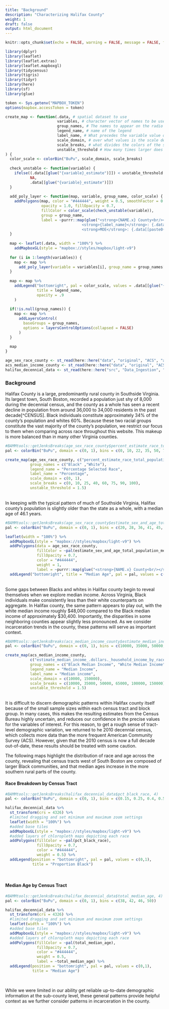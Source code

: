 ```yaml
---
title: "Background"
description: "Characterizing Halifax County"
weight: 1
draft: false
output: html_document
---
```


```r
knitr::opts_chunk$set(echo = FALSE, warning = FALSE, message = FALSE, fig.width = 15, fig.height = 10)

library(dplyr)
library(leaflet)
library(leaflet.extras)
library(leaflet.mapboxgl)
library(tidycensus)
library(tigris)
library(tidyr)
library(here)
library(sf)
library(glue)

token <- Sys.getenv("MAPBOX_TOKEN")
options(mapbox.accessToken = token)
```

```r
create_map <- function(.data, # spatial dataset to use
                       variables, # character vector of names to be used, does not include _estimate or _moe at end. Example: estimate_percent_below_poverty_level_population_for_whom_poverty_status_is_determined
                       group_names, # The names to appear on the radio button widget, determing which variable to display
                       legend_name, # name of the legend
                       label_name, # What precedes the variable value on the hoverover label
                       scale_domain, # over what values is the scale defined? Values outside will be color NA
                       scale_breaks, # what divides the colors of the scale? For a 4 color scale, and example would be c(0, 25, 50, 75, 100) Note endpoints are included
                       unstable_threshold # How many times larger does the estimate have to be than the margin of error to be considered non-null?
) {
  color_scale <- colorBin("BuPu", scale_domain, scale_breaks)
  
  check_unstable <- function(variable) {
    ifelse((.data[[glue("{variable}_estimate")]]) < unstable_threshold * .data[[glue("{variable}_moe")]],
           NA,
           .data[[glue("{variable}_estimate")]])
  }
  
  add_poly_layer <- function(map, variable, group_name, color_scale) {
    addPolygons(map, color = "#444444", weight = 0.5, smoothFactor = 0.5,
                opacity = 1.0, fillOpacity = 0.7,
                fillColor = color_scale(check_unstable(variable)),
                group = group_name,
                label = ~purrr::map(glue("<strong>{NAME.x} County<br/></strong>
                                  <strong>{label_name}</strong>: {.data[[paste0(variable, \"_estimate\")]]}<br/>
                                  <strong>MOE</strong>: {.data[[paste0(variable, \"_moe\")]]}"), htmltools::HTML))
  }
  
  map <- leaflet(.data, width = "100%") %>%
    addMapboxGL(style = "mapbox://styles/mapbox/light-v9")
  
  for (i in 1:length(variables)) {
    map <- map %>%
      add_poly_layer(variable = variables[i], group_name = group_names[i], color_scale = color_scale)
  }
  
  map <- map %>%
    addLegend("bottomright", pal = color_scale, values = .data[[glue("{variables[1]}_estimate")]],
              title = legend_name,
              opacity = .9
    )
  
  if(!is.null(group_names)) {
    map <- map %>%
      addLayersControl(
        baseGroups = group_names,
        options = layersControlOptions(collapsed = FALSE)
      )
  }
  
  map
}
```

```r
age_sex_race_county <- st_read(here::here("data", "original", "ACS", "acs_age_sex_race_county.geojson"))
acs_median_income_county <- st_read(here::here("data", "original", "ACS", "acs_median_income_county.geojson"))
halifax_decennial_data <- st_read(here::here("src", "Data_Ingestion", "halifax_decennial_data.geojson"))
```

### Background

Halifax County is a large, predominantly rural county in Southside Virginia. Its largest town, South Boston, recorded a population just shy of 8,000 during the decennial census, and the county as a whole has seen a recent decline in population from around 36,000 to 34,000 residents in the past decade[^CENSUS]. Black individuals constitute approximately 34% of the county's population and whites 60%. Because these two racial groups constitute the vast majority of the county's population, we restrict our focus to them when comparing across race throughout this website. This makeup is more balanced than in many other Virginia counties.

```r
#BAMMtools::getJenksBreaks(age_sex_race_county$percent_estimate_race_total_population_one_race_black_or_african_american_estimate, 6)
pal <- colorBin("BuPu", domain = c(0, 1), bins = c(0, 10, 22, 35, 50, 75))

create_map(age_sex_race_county, c("percent_estimate_race_total_population_one_race_black_or_african_american", "percent_estimate_race_total_population_one_race_white"),
           group_names = c("Black" ,"White"),
           legend_name = "Percentage Selected Race",
           label_name = "Percentage",
           scale_domain = c(0, 1),
           scale_breaks = c(0, 10, 25, 40, 60, 75, 90, 100),
           unstable_threshold = 1.5)
```

<br>
In keeping with the typical pattern of much of Southside Virginia, Halifax county's population is slightly older than the state as a whole, with a median age of 46.1 years.
<br>

```r
#BAMMtools::getJenksBreaks(age_sex_race_county$estimate_sex_and_age_total_population_median_age_.years._estimate, 7)
pal <- colorBin("BuPu", domain = c(0, 1), bins = c(20, 28, 36, 41, 45, 50, 60))

leaflet(width = "100%") %>%
  addMapboxGL(style = "mapbox://styles/mapbox/light-v9") %>%
  addPolygons(data = age_sex_race_county,
              fillColor = ~pal(estimate_sex_and_age_total_population_median_age_.years._estimate),
              fillOpacity = 0.7,
              color = "#444444",
              weight = 1,
              label = ~purrr::map(glue("<strong>{NAME.x} County<br/></strong> <strong>Age</strong>: {age_sex_race_county$estimate_sex_and_age_total_population_median_age_.years._estimate} years<br/><strong>MOE</strong>: {age_sex_race_county$estimate_sex_and_age_total_population_median_age_.years._moe}"), htmltools::HTML)) %>%
  addLegend("bottomright", title = "Median Age", pal = pal, values = c(20, 60))
```

<br>
Some gaps between Blacks and whites in Halifax county begin to reveal themselves when we explore median income. Across Virginia, Black individuals make consistently less than their white counterparts on aggregate. In Halifax county, the same pattern appears to play out, with the white median income roughly \$48,000 compared to the Black median income of approximately \$30,400. Importantly, the disparities in some neighboring counties appear slightly less pronounced. As we consider incarceration trends in the county, these patterns will serve as important context.
<br>

```r
#BAMMtools::getJenksBreaks(acs_median_income_county$estimate_median_income_.dollars._household_income_by_race_and_hispanic_or_latino_origin_of_householder_households_one_race.._black_or_african_american_estimate, 6)
pal <- colorBin("BuPu", domain = c(0, 1), bins = c(10000, 35000, 50000, 65000, 100000, 150000))

create_map(acs_median_income_county,
           c("estimate_median_income_.dollars._household_income_by_race_and_hispanic_or_latino_origin_of_householder_households_one_race.._black_or_african_american","estimate_median_income_.dollars._household_income_by_race_and_hispanic_or_latino_origin_of_householder_households_one_race.._white"),
           group_names = c("Black Median Income", "White Median Income"),
           legend_name = "Median Income",
           label_name = "Median income",
           scale_domain = c(10000, 150000),
           scale_breaks = c(10000, 35000, 50000, 65000, 100000, 150000),
           unstable_threshold = 1.5)
```

<br>
It is difficult to discern demographic patterns within Halifax county itself because of the small sample sizes within each census tract and block group. In many cases, this makes the resulting estimates from the Census Bureau highly uncertain, and reduces our confidence in the precise values for the variables of interest. For this reason, to get a rough sense of tract-level demographic variation, we returned to he 2010 decennial census, which collects more data than the more frequent American Community Survey (ACS). However, given that the 2010 census is now a full decade out-of-date, these results should be treated with some caution.

The following maps highlight the distribution of race and age across the county, revealing that census tracts west of South Boston are composed of larger Black communities, and that median ages increase in the more southern rural parts of the county.
<br>

#### Race Breakdown by Census Tract

```r
#BAMMtools::getJenksBreaks(halifax_decennial_data$pct_black_race, 4)
pal <- colorBin("BuPu", domain = c(0, 1), bins = c(0.15, 0.25, 0.4, 0.5, 1))

halifax_decennial_data %>%
  st_transform(crs = 4326) %>%
  #limited dragging and set minimum and maximum zoom settings
  leaflet(width = "100%") %>%
  #added base tiles
  addMapboxGL(style = "mapbox://styles/mapbox/light-v9") %>%
  #added layers of chloropleth maps depicting each race
  addPolygons(fillColor = ~pal(pct_black_race),
              fillOpacity = 0.7,
              color = "#444444",
              weight = 0.5) %>%
  addLegend(position = "bottomright", pal = pal, values = c(0,1), 
            title = "Proportion Black")
```

<br>

#### Median Age by Census Tract

```r
#BAMMtools::getJenksBreaks(halifax_decennial_data$total_median_age, 4)
pal <- colorBin("BuPu", domain = c(0, 1), bins = c(38, 42, 46, 50))

halifax_decennial_data %>%
  st_transform(crs = 4326) %>%
  #limited dragging and set minimum and maximum zoom settings
  leaflet(width = "100%") %>%
  #added base tiles
  addMapboxGL(style = "mapbox://styles/mapbox/light-v9") %>%
  #added layers of chloropleth maps depicting each race
  addPolygons(fillColor = ~pal(total_median_age),
              fillOpacity = 0.7,
              color = "#444444",
              weight = 0.5,
              label = ~total_median_age) %>%
  addLegend(position = "bottomright", pal = pal, values = c(0,1), 
            title = "Median Age")
```

<br>

While we were limited in our ability get reliable up-to-date demographic information at the sub-county level, these general patterns provide helpful context as we further consider patterns in incarceration in the county.
